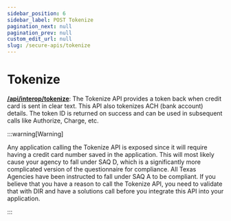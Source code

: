 ```yaml
---
sidebar_position: 6
sidebar_label: POST Tokenize
pagination_next: null
pagination_prev: null
custom_edit_url: null
slug: /secure-apis/tokenize
---
```


# Tokenize


**[<ApiBadge type="post" /> /api/interop/tokenize](https://developer.fiserv.com/product/SnapPay/api/?type=post&path=/api/interop/tokenize&branch=main&version=3.0.1)**: The Tokenize API provides a token back when credit card is sent in clear text. This API also tokenizes ACH (bank account) details. The token ID is returned on success and can be used in subsequent calls like Authorize, Charge, etc.

:::warning[Warning]

Any application calling the Tokenize API is exposed since it will require having a credit card number saved in the application. This will most likely cause your agency to fall under SAQ D, which is a significantly more complicated version of the questionnaire for compliance. All Texas Agencies have been instructed to fall under SAQ A to be compliant. If you believe that you have a reason to call the Tokenize API, you need to validate that with DIR and have a solutions call before you integrate this API into your application.

:::